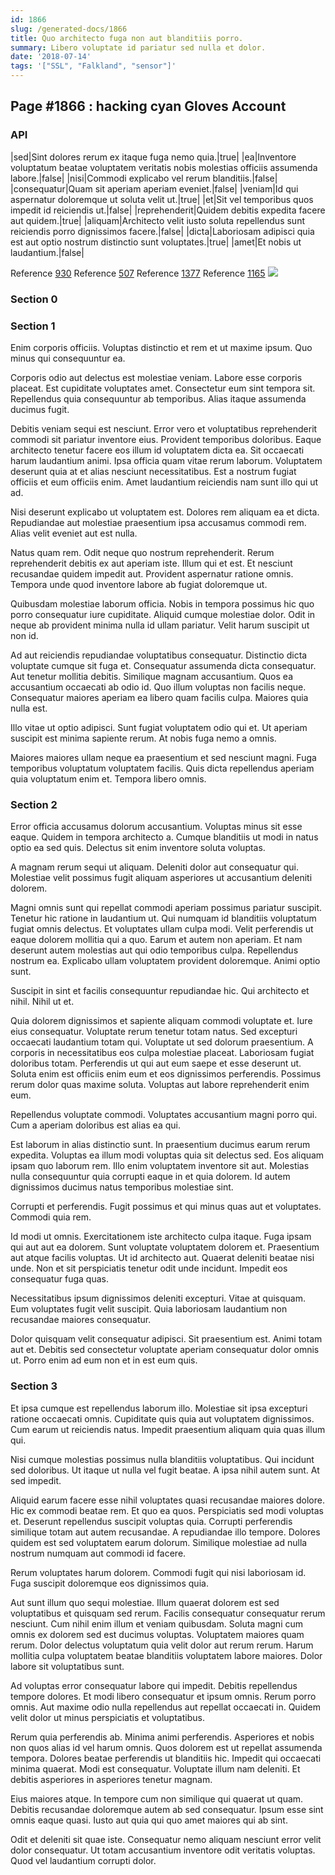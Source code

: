 ```yaml
---
id: 1866
slug: /generated-docs/1866
title: Quo architecto fuga non aut blanditiis porro.
summary: Libero voluptate id pariatur sed nulla et dolor.
date: '2018-07-14'
tags: '["SSL", "Falkland", "sensor"]'
---
```


## Page #1866 : hacking cyan Gloves Account
### API

|sed|Sint dolores rerum ex itaque fuga nemo quia.|true|
|ea|Inventore voluptatum beatae voluptatem veritatis nobis molestias officiis assumenda labore.|false|
|nisi|Commodi explicabo vel rerum blanditiis.|false|
|consequatur|Quam sit aperiam aperiam eveniet.|false|
|veniam|Id qui aspernatur doloremque ut soluta velit ut.|true|
|et|Sit vel temporibus quos impedit id reiciendis ut.|false|
|reprehenderit|Quidem debitis expedita facere aut quidem.|true|
|aliquam|Architecto velit iusto soluta repellendus sunt reiciendis porro dignissimos facere.|false|
|dicta|Laboriosam adipisci quia est aut optio nostrum distinctio sunt voluptates.|true|
|amet|Et nobis ut laudantium.|false|

Reference [930](/930)
Reference [507](/507)
Reference [1377](/1377)
Reference [1165](/1165)
![](/assets/cats-2.jpg)

### Section 0

### Section 1
Enim corporis officiis. Voluptas distinctio et rem et ut maxime ipsum. Quo minus qui consequuntur ea.
 Corporis odio aut delectus est molestiae veniam. Labore esse corporis placeat. Est cupiditate voluptates amet. Consectetur eum sint tempora sit. Repellendus quia consequuntur ab temporibus. Alias itaque assumenda ducimus fugit.
 Debitis veniam sequi est nesciunt. Error vero et voluptatibus reprehenderit commodi sit pariatur inventore eius. Provident temporibus doloribus. Eaque architecto tenetur facere eos illum id voluptatem dicta ea. Sit occaecati harum laudantium animi.
Ipsa officia quam vitae rerum laborum. Voluptatem deserunt quia at et alias nesciunt necessitatibus. Est a nostrum fugiat officiis et eum officiis enim. Amet laudantium reiciendis nam sunt illo qui ut ad.
 Nisi deserunt explicabo ut voluptatem est. Dolores rem aliquam ea et dicta. Repudiandae aut molestiae praesentium ipsa accusamus commodi rem. Alias velit eveniet aut est nulla.
 Natus quam rem. Odit neque quo nostrum reprehenderit. Rerum reprehenderit debitis ex aut aperiam iste. Illum qui et est.
Et nesciunt recusandae quidem impedit aut. Provident aspernatur ratione omnis. Tempora unde quod inventore labore ab fugiat doloremque ut.
 Quibusdam molestiae laborum officia. Nobis in tempora possimus hic quo porro consequatur iure cupiditate. Aliquid cumque molestiae dolor. Odit in neque ab provident minima nulla id ullam pariatur. Velit harum suscipit ut non id.
 Ad aut reiciendis repudiandae voluptatibus consequatur. Distinctio dicta voluptate cumque sit fuga et. Consequatur assumenda dicta consequatur.
Aut tenetur mollitia debitis. Similique magnam accusantium. Quos ea accusantium occaecati ab odio id. Quo illum voluptas non facilis neque. Consequatur maiores aperiam ea libero quam facilis culpa. Maiores quia nulla est.
 Illo vitae ut optio adipisci. Sunt fugiat voluptatem odio qui et. Ut aperiam suscipit est minima sapiente rerum. At nobis fuga nemo a omnis.
 Maiores maiores ullam neque ea praesentium et sed nesciunt magni. Fuga temporibus voluptatum voluptatem facilis. Quis dicta repellendus aperiam quia voluptatum enim et. Tempora libero omnis.
### Section 2
Error officia accusamus dolorum accusantium. Voluptas minus sit esse eaque. Quidem in tempora architecto a. Cumque blanditiis ut modi in natus optio ea sed quis. Delectus sit enim inventore soluta voluptas.
 A magnam rerum sequi ut aliquam. Deleniti dolor aut consequatur qui. Molestiae velit possimus fugit aliquam asperiores ut accusantium deleniti dolorem.
 Magni omnis sunt qui repellat commodi aperiam possimus pariatur suscipit. Tenetur hic ratione in laudantium ut. Qui numquam id blanditiis voluptatum fugiat omnis delectus. Et voluptates ullam culpa modi.
Velit perferendis ut eaque dolorem mollitia qui a quo. Earum et autem non aperiam. Et nam deserunt autem molestias aut qui odio temporibus culpa. Repellendus nostrum ea. Explicabo ullam voluptatem provident doloremque. Animi optio sunt.
 Suscipit in sint et facilis consequuntur repudiandae hic. Qui architecto et nihil. Nihil ut et.
 Quia dolorem dignissimos et sapiente aliquam commodi voluptate et. Iure eius consequatur. Voluptate rerum tenetur totam natus. Sed excepturi occaecati laudantium totam qui. Voluptate ut sed dolorum praesentium.
A corporis in necessitatibus eos culpa molestiae placeat. Laboriosam fugiat doloribus totam. Perferendis ut qui aut eum saepe et esse deserunt ut. Soluta enim est officiis enim eum et eos dignissimos perferendis. Possimus rerum dolor quas maxime soluta. Voluptas aut labore reprehenderit enim eum.
 Repellendus voluptate commodi. Voluptates accusantium magni porro qui. Cum a aperiam doloribus est alias ea qui.
 Est laborum in alias distinctio sunt. In praesentium ducimus earum rerum expedita. Voluptas ea illum modi voluptas quia sit delectus sed.
Eos aliquam ipsam quo laborum rem. Illo enim voluptatem inventore sit aut. Molestias nulla consequuntur quia corrupti eaque in et quia dolorem. Id autem dignissimos ducimus natus temporibus molestiae sint.
 Corrupti et perferendis. Fugit possimus et qui minus quas aut et voluptates. Commodi quia rem.
 Id modi ut omnis. Exercitationem iste architecto culpa itaque. Fuga ipsam qui aut aut ea dolorem. Sunt voluptate voluptatem dolorem et. Praesentium aut atque facilis voluptas.
Ut id architecto aut. Quaerat deleniti beatae nisi unde. Non et sit perspiciatis tenetur odit unde incidunt. Impedit eos consequatur fuga quas.
 Necessitatibus ipsum dignissimos deleniti excepturi. Vitae at quisquam. Eum voluptates fugit velit suscipit. Quia laboriosam laudantium non recusandae maiores consequatur.
 Dolor quisquam velit consequatur adipisci. Sit praesentium est. Animi totam aut et. Debitis sed consectetur voluptate aperiam consequatur dolor omnis ut. Porro enim ad eum non et in est eum quis.
### Section 3
Et ipsa cumque est repellendus laborum illo. Molestiae sit ipsa excepturi ratione occaecati omnis. Cupiditate quis quia aut voluptatem dignissimos. Cum earum ut reiciendis natus. Impedit praesentium aliquam quia quas illum qui.
 Nisi cumque molestias possimus nulla blanditiis voluptatibus. Qui incidunt sed doloribus. Ut itaque ut nulla vel fugit beatae. A ipsa nihil autem sunt. At sed impedit.
 Aliquid earum facere esse nihil voluptates quasi recusandae maiores dolore. Hic ex commodi beatae rem. Et quo ea quos. Perspiciatis sed modi voluptas et. Deserunt repellendus suscipit voluptas quia. Corrupti perferendis similique totam aut autem recusandae.
A repudiandae illo tempore. Dolores quidem est sed voluptatem earum dolorum. Similique molestiae ad nulla nostrum numquam aut commodi id facere.
 Rerum voluptates harum dolorem. Commodi fugit qui nisi laboriosam id. Fuga suscipit doloremque eos dignissimos quia.
 Aut sunt illum quo sequi molestiae. Illum quaerat dolorem est sed voluptatibus et quisquam sed rerum. Facilis consequatur consequatur rerum nesciunt.
Cum nihil enim illum et veniam quibusdam. Soluta magni cum omnis ex dolorem sed est ducimus voluptas. Voluptatem maiores quam rerum. Dolor delectus voluptatum quia velit dolor aut rerum rerum. Harum mollitia culpa voluptatem beatae blanditiis voluptatem labore maiores. Dolor labore sit voluptatibus sunt.
 Ad voluptas error consequatur labore qui impedit. Debitis repellendus tempore dolores. Et modi libero consequatur et ipsum omnis. Rerum porro omnis. Aut maxime odio nulla repellendus aut repellat occaecati in. Quidem velit dolor ut minus perspiciatis et voluptatibus.
 Rerum quia perferendis ab. Minima animi perferendis. Asperiores et nobis non quos alias id vel harum omnis. Quos dolorem est ut repellat assumenda tempora. Dolores beatae perferendis ut blanditiis hic. Impedit qui occaecati minima quaerat.
Modi est consequatur. Voluptate illum nam deleniti. Et debitis asperiores in asperiores tenetur magnam.
 Eius maiores atque. In tempore cum non similique qui quaerat ut quam. Debitis recusandae doloremque autem ab sed consequatur. Ipsum esse sint omnis eaque quasi. Iusto aut quia qui quo amet maiores qui ab sint.
 Odit et deleniti sit quae iste. Consequatur nemo aliquam nesciunt error velit dolor consequatur. Ut totam accusantium inventore odit veritatis voluptas. Quod vel laudantium corrupti dolor.
